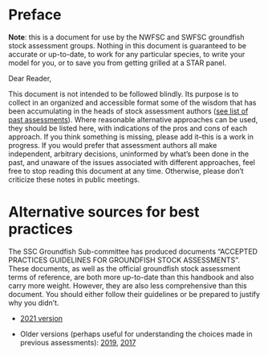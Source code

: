 # Preface {.unnumbered}

**Note**: this is a document for use by the NWFSC and SWFSC groundfish stock assessment groups. Nothing in this document is guaranteed to be accurate or up-to-date, to work for any particular species, to write your model for you, or to save you from getting grilled at a STAR panel.\

Dear Reader,

This document is not intended to be followed blindly. Its purpose is to collect in an organized and accessible format some of the wisdom that has been accumulating in the heads of stock assessment authors ([see list of past assessments](https://docs.google.com/spreadsheets/d/18VIsx7qAZ6p80KSrxd1B-68KdGgZBu8QJPAkXVYrClE/edit#gid=1445731925)). Where reasonable alternative approaches can be used, they should be listed here, with indications of the pros and cons of each approach. If you think something is missing, please add it--this is a work in progress. If you would prefer that assessment authors all make independent, arbitrary decisions, uninformed by what's been done in the past, and unaware of the issues associated with different approaches, feel free to stop reading this document at any time. Otherwise, please don't criticize these notes in public meetings.

# Alternative sources for best practices

The SSC Groundfish Sub-committee has produced documents "ACCEPTED PRACTICES GUIDELINES FOR GROUNDFISH STOCK ASSESSMENTS". These documents, as well as the official groundfish stock assessment terms of reference, are both more up-to-date than this handbook and also carry more weight. However, they are also less comprehensive than this document. You should either follow their guidelines or be prepared to justify why you didn't.

-   [2021 version](https://www.pcouncil.org/documents/2021/02/accepted-practices-and-guidelines-for-groundfish-stock-assessments-february-2021.pdf/)

-   Older versions (perhaps useful for understanding the choices made in previous assessments): [2019](https://www.pcouncil.org/documents/2019/04/accepted-practices-and-guidelines-for-groundfish-stock-assessments-april-2019.pdf/), [2017](https://www.pcouncil.org/documents/2017/04/accepted-practices-and-guidelines-for-groundfish-stock-assessments-revised-20-april-2017.pdf/)
